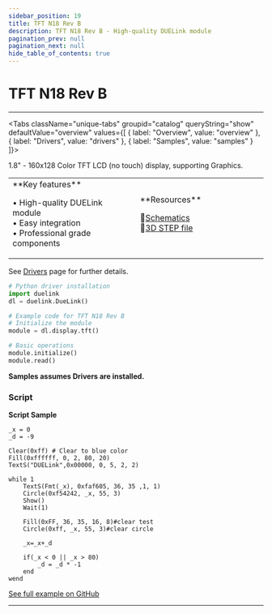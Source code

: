 ```yaml
---
sidebar_position: 19
title: TFT N18 Rev B
description: TFT N18 Rev B - High-quality DUELink module
pagination_prev: null
pagination_next: null
hide_table_of_contents: true
---
```



# TFT N18 Rev B

<ImageSection 
  product="dtftn18-b"
  tagline="1.8"
/>

---

<Tabs className="unique-tabs" groupid="catalog" queryString="show" defaultValue="overview"
  values={[
    {
        label: "Overview",
        value: "overview"
    },
    {
        label: "Drivers",
        value: "drivers"
    },
    {
        label: "Samples",
        value: "samples"
    }
]}>

<TabItem value="overview">

1.8" - 160x128 Color TFT LCD (no touch) display, supporting Graphics.

<table><td width='50%'>
**Key features**

• High-quality DUELink module<br/>
• Easy integration<br/>
• Professional grade components<br/>

</td><td width='50%'>
**Resources**
 
📄[Schematics](/sch/gdl-dtftn18-b.pdf)<br/>
🔩[3D STEP file](/3d/gdl-dtftn18-b.step)<br/>
</td></table>

</TabItem>

<TabItem value="drivers">

See [Drivers](../../engine/drivers) page for further details.

```python
# Python driver installation
import duelink
dl = duelink.DueLink()

# Example code for TFT N18 Rev B
# Initialize the module
module = dl.display.tft()

# Basic operations
module.initialize()
module.read()
```

</TabItem>

<TabItem value="samples">

**Samples assumes Drivers are installed.**

### Script

**Script Sample**

```basic
_x = 0
_d = -9

Clear(0xff) # Clear to blue color
Fill(0xffffff, 0, 2, 80, 20)
TextS("DUELink",0x00000, 0, 5, 2, 2)
    
while 1
    TextS(Fmt(_x), 0xfaf605, 36, 35 ,1, 1)
    Circle(0xf54242, _x, 55, 3) 
    Show()
    Wait(1)
    
    Fill(0xFF, 36, 35, 16, 8)#clear test
    Circle(0xff, _x, 55, 3)#clear circle
    
    _x=_x+_d

    if(_x < 0 || _x > 80)
        _d = _d * -1
    end   
wend 
```

[See full example on GitHub](https://github.com/ghi-electronics/duelink-website/tree/main/static/code/samples)

</TabItem>

</Tabs>

---

<OrderSection
    product="DUELink TFT N18 B"
    partnumber="GDL-DTFTN18-B"
    price="$19.99"
/>
